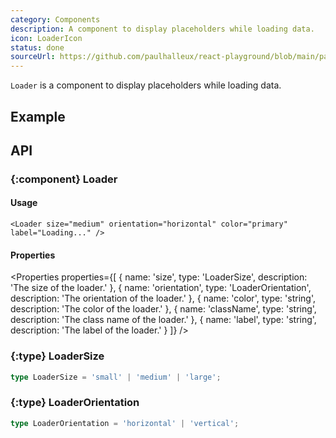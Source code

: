 ```yaml
---
category: Components
description: A component to display placeholders while loading data.
icon: LoaderIcon
status: done
sourceUrl: https://github.com/paulhalleux/react-playground/blob/main/packages/playground/src/components/Loader/Loader.tsx
---
```


`Loader` is a component to display placeholders while loading data.

## Example

<Example name="Loader" highlight="12" />

## API

### \{:component} Loader

#### Usage

```tsx
<Loader size="medium" orientation="horizontal" color="primary" label="Loading..." />
```

#### Properties

<Properties properties={[
  { name: 'size', type: 'LoaderSize', description: 'The size of the loader.' },
  { name: 'orientation', type: 'LoaderOrientation', description: 'The orientation of the loader.' },
  { name: 'color', type: 'string', description: 'The color of the loader.' },
  { name: 'className', type: 'string', description: 'The class name of the loader.' },
  { name: 'label', type: 'string', description: 'The label of the loader.' }
]} />

### \{:type} LoaderSize

```ts
type LoaderSize = 'small' | 'medium' | 'large';
```

### \{:type} LoaderOrientation

```ts
type LoaderOrientation = 'horizontal' | 'vertical';
```